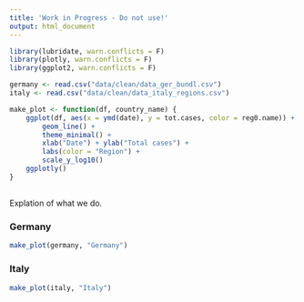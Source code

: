 ```yaml
---
title: 'Work in Progress - Do not use!'
output: html_document
---
```


```r
library(lubridate, warn.conflicts = F)
library(plotly, warn.conflicts = F)
library(ggplot2, warn.conflicts = F)
```

```r
germany <- read.csv("data/clean/data_ger_bundl.csv")
italy <- read.csv("data/clean/data_italy_regions.csv")
```

```r
make_plot <- function(df, country_name) {
    ggplot(df, aes(x = ymd(date), y = tot.cases, color = reg0.name)) +
        geom_line() +
        theme_minimal() +
        xlab("Date") + ylab("Total cases") +
        labs(color = "Region") +
        scale_y_log10()
    ggplotly()
}

```

## {.tabset .tabset-fade}

Explation of what we do.

### Germany

```r
make_plot(germany, "Germany")
```

### Italy

```r
make_plot(italy, "Italy")
```

##
